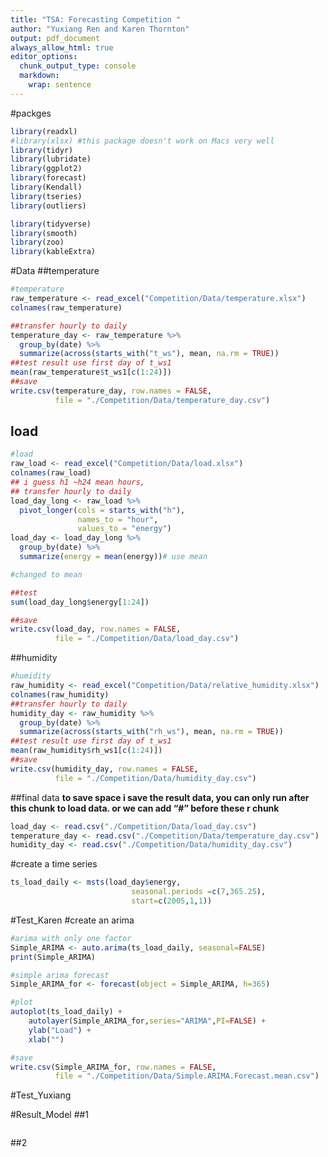 ```yaml
---
title: "TSA: Forecasting Competition "
author: "Yuxiang Ren and Karen Thornton"
output: pdf_document
always_allow_html: true
editor_options: 
  chunk_output_type: console
  markdown: 
    wrap: sentence
---
```

#packges    
```r
library(readxl)
#library(xlsx) #this package doesn't work on Macs very well
library(tidyr)
library(lubridate)
library(ggplot2)
library(forecast)  
library(Kendall)
library(tseries)
library(outliers)

library(tidyverse)
library(smooth)
library(zoo)
library(kableExtra)

```

#Data
##temperature
```r
#temperature
raw_temperature <- read_excel("Competition/Data/temperature.xlsx")
colnames(raw_temperature) 

##transfer hourly to daily
temperature_day <- raw_temperature %>% 
  group_by(date) %>% 
  summarize(across(starts_with("t_ws"), mean, na.rm = TRUE))
##test result use first day of t_ws1
mean(raw_temperature$t_ws1[c(1:24)])
##save
write.csv(temperature_day, row.names = FALSE, 
          file = "./Competition/Data/temperature_day.csv")
```
## load
```r
#load
raw_load <- read_excel("Competition/Data/load.xlsx")
colnames(raw_load) 
## i guess h1 ~h24 mean hours,
## transfer hourly to daily
load_day_long <- raw_load %>%
  pivot_longer(cols = starts_with("h"),
               names_to = "hour",
               values_to = "energy")
load_day <- load_day_long %>% 
  group_by(date) %>% 
  summarize(energy = mean(energy))# use mean

#changed to mean 

##test
sum(load_day_long$energy[1:24])

##save
write.csv(load_day, row.names = FALSE, 
          file = "./Competition/Data/load_day.csv")
```

##humidity
```r
#humidity
raw_humidity <- read_excel("Competition/Data/relative_humidity.xlsx")
colnames(raw_humidity) 
##transfer hourly to daily
humidity_day <- raw_humidity %>% 
  group_by(date) %>% 
  summarize(across(starts_with("rh_ws"), mean, na.rm = TRUE))
##test result use first day of t_ws1
mean(raw_humidity$rh_ws1[c(1:24)])
##save
write.csv(humidity_day, row.names = FALSE, 
          file = "./Competition/Data/humidity_day.csv")
```

##final data
**to save space i save the result data, you can only run after this chunk to load data. or we can add "#" before these r chunk**
```r
load_day <- read.csv("./Competition/Data/load_day.csv")
temperature_day <- read.csv("./Competition/Data/temperature_day.csv")
humidity_day <- read.csv("./Competition/Data/humidity_day.csv")

```

#create a time series
```r
ts_load_daily <- msts(load_day$energy, 
                           seasonal.periods =c(7,365.25),
                           start=c(2005,1,1))
```

#Test_Karen
#create an arima
```r
#arima with only one factor
Simple_ARIMA <- auto.arima(ts_load_daily, seasonal=FALSE)
print(Simple_ARIMA)

#simple arima forecast
Simple_ARIMA_for <- forecast(object = Simple_ARIMA, h=365)

#plot
autoplot(ts_load_daily) +
    autolayer(Simple_ARIMA_for,series="ARIMA",PI=FALSE) +
    ylab("Load") +
    xlab("")

#save
write.csv(Simple_ARIMA_for, row.names = FALSE, 
          file = "./Competition/Data/Simple.ARIMA.Forecast.mean.csv")
```




#Test_Yuxiang


#Result_Model
##1
```r

```

##2
